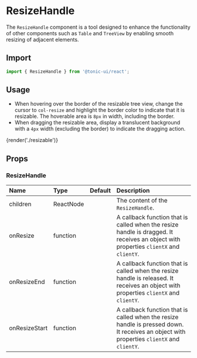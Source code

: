 # ResizeHandle

The `ResizeHandle` component is a tool designed to enhance the functionality of other components such as `Table` and `TreeView` by enabling smooth resizing of adjacent elements.

## Import

```js
import { ResizeHandle } from '@tonic-ui/react';
```

## Usage

* When hovering over the border of the resizable tree view, change the cursor to `col-resize` and highlight the border color to indicate that it is resizable. The hoverable area is `8px` in width, including the border.
* When dragging the resizable area, display a translucent background with a `4px` width (excluding the border) to indicate the dragging action.

{render('./resizable')}

## Props

### ResizeHandle

| Name | Type | Default | Description |
| :--- | :--- | :------ | :---------- |
| children | ReactNode | | The content of the `ResizeHandle`. |
| onResize | function | | A callback function that is called when the resize handle is dragged. It receives an object with properties `clientX` and `clientY`. |
| onResizeEnd | function | | A callback function that is called when the resize handle is released. It receives an object with properties `clientX` and `clientY`. |
| onResizeStart | function | | A callback function that is called when the resize handle is pressed down. It receives an object with properties `clientX` and `clientY`. |
